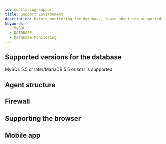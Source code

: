 ```yaml
---
id: monitoring-support
title: Support Environment
description: Before monitoring the database, learn about the supported database types.
keywords:
  - MySQL
  - DATABASE
  - Database Monitoring
---
```



<Desc name='MySQL' />

## Supported versions for the database

MySQL 5.5 or later/MariaDB 5.5 or later is supported.


<DBsupportNote />

## Agent structure


<Dbsupportenvagentconstruction />

## Firewall


<Proxy />

## Supporting the browser


<Supportedbrowser />

## Mobile app


<Mobileapp />
